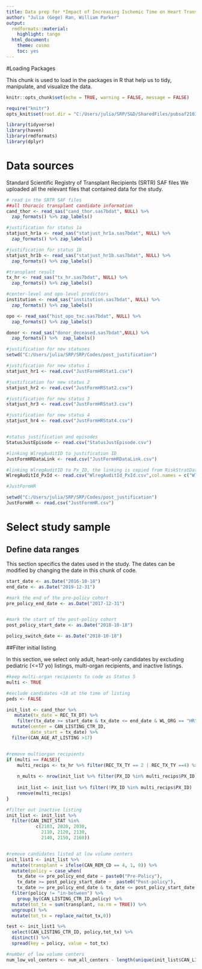 ```yaml
---
title: Data prep for *Impact of Increasing Ischemic Time on Heart Transplantation Outcome*
author: "Julia (Gege) Ran, William Parker"
output:
  rmdformats::material:
    highlight: tango
  html_document:
    theme: cosmo
    toc: yes
---
```

#Loading Packages


This chunk is used to load in the packages in R that help us to tidy, manipulate, and visualize the data. 

```r
knitr::opts_chunk$set(echo = TRUE, warning = FALSE, message = FALSE)

require("knitr")
opts_knit$set(root.dir = "C:/Users/julia/SRP/S&D/SharedFiles/pubsaf2103")

```


```r
library(tidyverse)
library(haven)
library(rmdformats)
library(dplyr)
```


# Data sources

Standard Scientific Registry of Transplant Recipients (SRTR) SAF files
We uploaded all the relevant files that contained data for the study.


```r
# read in the SRTR SAF files
##all thoracic transplant candidate information
cand_thor <- read_sas("cand_thor.sas7bdat", NULL) %>%  
  zap_formats() %>% zap_labels()

#justification for status 1a
statjust_hr1a <- read_sas("statjust_hr1a.sas7bdat", NULL) %>%
  zap_formats() %>% zap_labels()

#justification for status 1b
statjust_hr1b <- read_sas("statjust_hr1b.sas7bdat", NULL) %>%
  zap_formats() %>% zap_labels()

#transplant result
tx_hr <- read_sas("tx_hr.sas7bdat", NULL) %>%  
  zap_formats() %>% zap_labels()

#center-level and opo-level predictors 
institution <- read_sas("institution.sas7bdat", NULL) %>%  
  zap_formats() %>% zap_labels()

opo <- read_sas("hist_opo_txc.sas7bdat", NULL) %>% 
  zap_formats() %>% zap_labels()

donor <- read_sas("donor_deceased.sas7bdat",NULL) %>% 
  zap_formats() %>%  zap_labels()

```

```r
#justification for new statuses
setwd("C:/Users/julia/SRP/SRP/Codes/post_justification")

#justification for new status 1
statjust_hr1 <- read.csv("JustFormHRStat1.csv")

#justification for new status 2
statjust_hr2 <- read.csv("JustFormHRStat2.csv") 

#justification for new status 3
statjust_hr3 <- read.csv("JustFormHRStat3.csv") 

#justification for new status 4
statjust_hr4 <- read.csv("JustFormHRStat4.csv") 


#status justification and episodes
StatusJustEpisode <- read.csv("StatusJustEpisode.csv") 

#linking WlregAuditID to justification ID
JustFormHRDataLink <- read.csv("JustFormHRDataLink.csv") 

#linking WlregAuditID to Px_ID, the linking is copied from RiskStratDataHR
WlregAuditId_PxId <- read.csv("WlregAuditId_PxId.csv",col.names = c("WlregAuditId","px_id"))

#JustFormHR

setwd("C:/Users/julia/SRP/SRP/Codes/post_justification")
JustFormHR <- read.csv("JustFormHR.csv")
```




# Select study sample

## Define data ranges

This section specifics the dates used in the study. The dates can be modified by changing the date in this chunk of code. 

```r

start_date <- as.Date("2016-10-18")
end_date <- as.Date("2019-12-31")

#mark the end of the pre-policy cohort
pre_policy_end_date <- as.Date("2017-12-31")


#mark the start of the post-policy cohort
post_policy_start_date <- as.Date("2018-10-18")

policy_switch_date <- as.Date("2018-10-18")
```

##Filter initial listing

In this section, we select only adult, heart-only candidates by excluding pediatric (<=17 yo) listings, multi-organ recipients, and inactive listings.

```r
#keep multi-organ recipients to code as Status 5
multi <- TRUE

#exclude candidates <18 at the time of listing
peds <- FALSE

init_list <- cand_thor %>% 
   mutate(tx_date = REC_TX_DT) %>% 
    filter(tx_date >= start_date & tx_date <= end_date & WL_ORG == "HR")  %>% 
  mutate(center = CAN_LISTING_CTR_ID,
         date_start = tx_date) %>% 
  filter(CAN_AGE_AT_LISTING >17)


#remove multiorgan recipients
if (multi == FALSE){
	multi_recips <- tx_hr %>% filter(REC_TX_TY == 2 | REC_TX_TY ==4) %>% select(PX_ID,REC_TX_TY)
  
	n_mults <- nrow(init_list %>% filter(PX_ID %in% multi_recips$PX_ID))
	
	init_list <- init_list %>% filter(!PX_ID %in% multi_recips$PX_ID)
	remove(multi_recips)
}

#filter out inactive listing 
init_list <- init_list %>%
  filter(CAN_INIT_STAT %in% 
           c(2103, 2020, 2030,  
             2110, 2120, 2130, 
             2140, 2150, 2160)) 


#remove candidates listed at low volume centers
init_list1 <- init_list %>% 
  mutate(transplant = ifelse(CAN_REM_CD == 4, 1, 0)) %>%
  mutate(policy = case_when(
    tx_date <= pre_policy_end_date ~ paste0("Pre-Policy"),
    tx_date >= post_policy_start_date ~  paste0("Post-policy"),
    tx_date >= pre_policy_end_date & tx_date <= post_policy_start_date ~ paste0("in-between"))) %>% 
  filter(policy != "in-between") %>% 
	group_by(CAN_LISTING_CTR_ID,policy) %>% 
  mutate(tot_tx = sum(transplant, na.rm = TRUE)) %>% 
  ungroup() %>% 
  mutate(tot_tx = replace_na(tot_tx,0))

test <- init_list1 %>% 
  select(CAN_LISTING_CTR_ID, policy,tot_tx) %>% 
  distinct() %>% 
  spread(key = policy, value = tot_tx)

#number of low volume centers
num_low_vol_centers <- num_all_centers - length(unique(init_list$CAN_LISTING_CTR_ID))

```

```r

```


